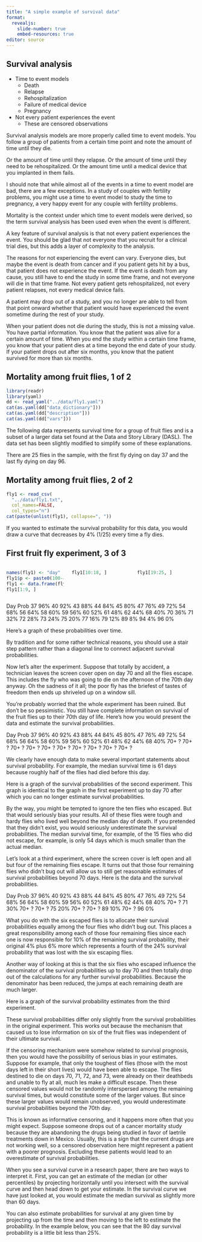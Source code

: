 ```yaml
---
title: "A simple example of survival data"
format: 
  revealjs:
    slide-number: true
    embed-resources: true
editor: source
---
```


## Survival analysis

-   Time to event models
    -   Death
    -   Relapse
    -   Rehospitalization
    -   Failure of medical device
    -   Pregnancy
-   Not every patient experiences the event
    -   These are censored observations

::: notes
Survival analysis models are more properly called time to event models. You follow a group of patients from a certain time point and note the amount of time until they die. 


Or the amount of time until they relapse. Or the amount of time until they need to be rehospitalized. Or the amount time until a medical device that you implanted in them fails.

I should note that while almost all of the events in a time to event model are bad, there are a few exceptions. In a study of couples with fertility problems, you might use a time to event model to study the time to pregnancy, a very happy event for any couple with fertility problems.

Mortality is the context under which time to event models were derived, so the term survival analysis has been used even when the event is different.

A key feature of survival analysis is that not every patient experiences the event. You should be glad that not everyone that you recruit for a clinical trial dies, but this adds a layer of complexity to the analysis.

The reasons for not experiencing the event can vary. Everyone dies, but maybe the event is death from cancer and if you patient gets hit by a bus, that patient does not experience the event. If the event is death from any cause, you still have to end the study in some time frame, and not everyone will die in that time frame. Not every patient gets rehospitalized, not every patient relapses, not every medical device fails.

A patient may drop out of a study, and you no longer are able to tell from that point onward whether that patient would have experienced the event sometime during the rest of your study.

When your patient does not die during the study, this is not a missing value. You have partial information. You know that the patient was alive for a certain amount of time. When you end the study within a certain time frame, you know that your patient dies at a time beyond the end date of your study. If your patient drops out after six months, you know that the patient survived for more than six months.
:::

## Mortality among fruit flies, 1 of 2

```r
library(readr)
library(yaml)
dd <- read_yaml("../data/fly1.yaml")
cat(as.yaml(dd["data_dictionary"]))
cat(as.yaml(dd["description"]))
cat(as.yaml(dd["vars"]))
```

::: notes

The following data represents survival time for a group of fruit flies and is a subset of a larger data set found at the Data and Story Library (DASL). The data set has been slightly modified to simplify some of these explanations.

There are 25 flies in the sample, with the first fly dying on day 37 and the last fly dying on day 96.
:::

## Mortality among fruit flies, 2 of 2

```r
fly1 <- read_csv(
  "../data/fly1.txt",
  col_names=FALSE,
  col_types="n")
cat(paste(unlist(fly1), collapse=", "))
```

::: notes


If you wanted to estimate the survival probability for this data, you would draw a curve that decreases by 4% (1/25) every time a fly dies.

:::

## First fruit fly experiment, 3 of 3

:::: {.columns}

::: {.column width=33%}

```r
names(fly1) <- "day"
fly1$p <- paste0(100-4*(1:25), "%")
fly1 <- data.frame(fly1)
fly1[1:9, ]
```

:::

::: {.column width=33%}

```r
fly1[10:18, ]
```

:::

::: {.column width=34%}

```r
fly1[19:25, ]
```

:::

::::

::: notes

Day Prob
 37 96%
 40 92%
 43 88%
 44 84%
 45 80%
 47 76%
 49 72%
 54 68%
 56 64%
 58 60%
 59 56%
 60 52%
 61 48%
 62 44%
 68 40%
 70 36%
 71 32%
 72 28%
 73 24%
 75 20%
 77 16%
 79 12%
 89  8%
 94  4%
 96  0%

Here's a graph of these probabilities over time.



By tradition and for some rather technical reasons, you should use a stair step pattern rather than a diagonal line to connect adjacent survival probabilities.

Now let's alter the experiment. Suppose that totally by accident, a technician leaves the screen cover open on day 70 and all the flies escape. This includes the fly who was going to die on the afternoon of the 70th day anyway. Oh the sadness of it all; the poor fly has the briefest of tastes of freedom then ends up shriveled up on a window sill.

You're probably worried that the whole experiment has been ruined. But don't be so pessimistic. You still have complete information on survival of the fruit flies up to their 70th day of life. Here's how you would present the data and estimate the survival probabilities.

Day Prob
 37 96%
 40 92%
 43 88%
 44 84%
 45 80%
 47 76%
 49 72%
 54 68%
 56 64%
 58 60%
 59 56%
 60 52%
 61 48%
 62 44%
 68 40%
 70+ ?
 70+ ?
 70+ ?
 70+ ?
 70+ ?
 70+ ?
 70+ ?
 70+ ?
 70+ ?
 70+ ?

We clearly have enough data to make several important statements about survival probability. For example, the median survival time is 61 days because roughly half of the flies had died before this day.

Here is a graph of the survival probabilities of the second experiment. This graph is identical to the graph in the first experiment up to day 70 after which you can no longer estimate survival probabilities.



By the way, you might be tempted to ignore the ten flies who escaped. But that would seriously bias your results. All of these flies were tough and hardy flies who lived well beyond the median day of death. If you pretended that they didn't exist, you would seriously underestimate the survival probabilities. The median survival time, for example, of the 15 flies who did not escape, for example, is only 54 days which is much smaller than the actual median.

Let's look at a third experiment, where the screen cover is left open and all but four of the remaining flies escape. It turns out that those four remaining flies who didn't bug out will allow us to still get reasonable estimates of survival probabilities beyond 70 days. Here is the data and the survival probabilities.

Day Prob
 37 96%
 40 92%
 43 88%
 44 84%
 45 80%
 47 76%
 49 72%
 54 68%
 56 64%
 58 60%
 59 56%
 60 52%
 61 48%
 62 44%
 68 40%
 70+ ?
 71 30%
 70+ ?
 70+ ?
 75 20%
 70+ ?
 70+ ?
 89 10%
 70+ ?
 96  0%

What you do with the six escaped flies is to allocate their survival probabilities equally among the four flies who didn't bug out. This places a great responsibility among each of those four remaining flies since each one is now responsible for 10% of the remaining survival probability, their original 4% plus 6% more which represents a fourth of the 24% survival probability that was lost with the six escaping flies.

Another way of looking at this is that the six flies who escaped influence the denominator of the survival probabilities up to day 70 and then totally drop out of the calculations for any further survival probabilities. Because the denominator has been reduced, the jumps at each remaining death are much larger.

Here is a graph of the survival probability estimates from the third experiment.



These survival probabilities differ only slightly from the survival probabilities in the original experiment. This works out because the mechanism that caused us to lose information on six of the fruit flies was independent of their ultimate survival.

If the censoring mechanism were somehow related to survival prognosis, then you would have the possibility of serious bias in your estimates. Suppose for example, that only the toughest of flies (those with the most days left in their short lives) would have been able to escape. The flies destined to die on days 70, 71, 72, and 73, were already on their deathbeds and unable to fly at all, much les make a difficult escape. Then these censored values would not be randomly interspersed among the remaining survival times, but would constitute some of the larger values. But since these larger values would remain unobserved, you would underestimate survival probabilities beyond the 70th day.

This is known as informative censoring, and it happens more often that you might expect. Suppose someone drops out of a cancer mortality study because they are abandoning the drugs being studied in favor of laetrile treatments down in Mexico. Usually, this is a sign that the current drugs are not working well, so a censored observation here might represent a patient with a poorer prognosis. Excluding these patients would lead to an overestimate of survival probabilities.

When you see a survival curve in a research paper, there are two ways to interpret it. First, you can get an estimate of the median (or other percentiles) by projecting horizontally until you intersect with the survival curve and then head down to get your estimate. In the survival curve we have just looked at, you would estimate the median survival as slightly more than 60 days.



You can also estimate probabilities for survival at any given time by projecting up from the time and then moving to the left to estimate the probability. In the example below, you can see that the 80 day survival probability is a little bit less than 25%.



:::

